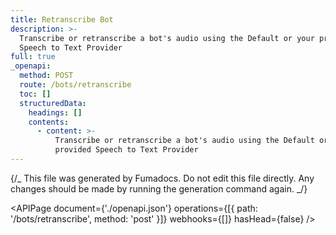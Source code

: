 ```yaml
---
title: Retranscribe Bot
description: >-
  Transcribe or retranscribe a bot's audio using the Default or your provided
  Speech to Text Provider
full: true
_openapi:
  method: POST
  route: /bots/retranscribe
  toc: []
  structuredData:
    headings: []
    contents:
      - content: >-
          Transcribe or retranscribe a bot's audio using the Default or your
          provided Speech to Text Provider
---
```


{/_ This file was generated by Fumadocs.
Do not edit this file directly. Any changes should be made by running the generation command again. _/}

<APIPage
  document={'./openapi.json'}
  operations={[{ path: '/bots/retranscribe', method: 'post' }]}
  webhooks={[]}
  hasHead={false}
/>
